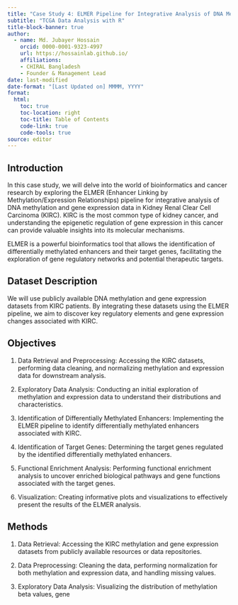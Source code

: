 ---
title: "Case Study 4: ELMER Pipeline for Integrative Analysis of DNA Methylation and Gene Expression in Kidney Renal Clear Cell Carcinoma (KIRC)"
subtitle: "TCGA Data Analysis with R"
title-block-banner: true
author:
  - name: Md. Jubayer Hossain
    orcid: 0000-0001-9323-4997
    url: https://hossainlab.github.io/
    affiliations: 
    - CHIRAL Bangladesh
    - Founder & Management Lead 
date: last-modified
date-format: "[Last Updated on] MMMM, YYYY"
format: 
  html:
    toc: true  
    toc-location: right
    toc-title: Table of Contents
    code-link: true
    code-tools: true 
source: editor 
---

## Introduction
In this case study, we will delve into the world of bioinformatics and cancer research by exploring the ELMER (Enhancer Linking by Methylation/Expression Relationships) pipeline for integrative analysis of DNA methylation and gene expression data in Kidney Renal Clear Cell Carcinoma (KIRC). KIRC is the most common type of kidney cancer, and understanding the epigenetic regulation of gene expression in this cancer can provide valuable insights into its molecular mechanisms.

ELMER is a powerful bioinformatics tool that allows the identification of differentially methylated enhancers and their target genes, facilitating the exploration of gene regulatory networks and potential therapeutic targets.

## Dataset Description
We will use publicly available DNA methylation and gene expression datasets from KIRC patients. By integrating these datasets using the ELMER pipeline, we aim to discover key regulatory elements and gene expression changes associated with KIRC.

## Objectives

1. Data Retrieval and Preprocessing: Accessing the KIRC datasets, performing data cleaning, and normalizing methylation and expression data for downstream analysis.

2. Exploratory Data Analysis: Conducting an initial exploration of methylation and expression data to understand their distributions and characteristics.

3. Identification of Differentially Methylated Enhancers: Implementing the ELMER pipeline to identify differentially methylated enhancers associated with KIRC.

4. Identification of Target Genes: Determining the target genes regulated by the identified differentially methylated enhancers.

5. Functional Enrichment Analysis: Performing functional enrichment analysis to uncover enriched biological pathways and gene functions associated with the target genes.

6. Visualization: Creating informative plots and visualizations to effectively present the results of the ELMER analysis.

## Methods
1. Data Retrieval: Accessing the KIRC methylation and gene expression datasets from publicly available resources or data repositories.

2. Data Preprocessing: Cleaning the data, performing normalization for both methylation and expression data, and handling missing values.

3. Exploratory Data Analysis: Visualizing the distribution of methylation beta values, gene 
